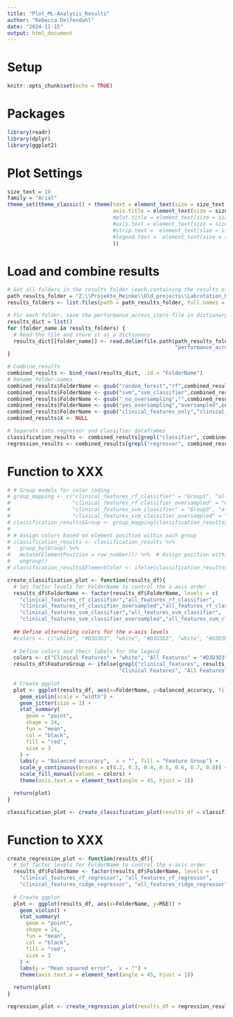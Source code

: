 ```yaml
---
title: "Plot_ML-Analysis_Results"
author: "Rebecca Delfendahl"
date: "2024-11-15"
output: html_document
---
```

# Setup
```r
knitr::opts_chunk$set(echo = TRUE)
```

# Packages
```r
library(readr)
library(dplyr)
library(ggplot2)
```

# Plot Settings
```r
size_text = 10
family = "Arial"
theme_set(theme_classic() + theme(text = element_text(size = size_text, family = family),
                                  axis.title = element_text(size = size_text +2, family = family),
                                  #plot.title = element_text(size = size_text, family = family),
                                  #axis.text = element_text(size = size_text, family = family),
                                  #strip.text =  element_text(size = size_text +4, family = family),
                                  #legend.text =  element_text(size = size_text, family = family)
                                  ))
```

# Load and combine results
```r
# Get all folders in the results folder (each containing the results of another model)
path_results_folder = "Z:\\Projekte_Meinke\\Old_projects\\Labrotation_Rebecca\\2_Machine_learning\\Results"
results_folders <- list.files(path = path_results_folder, full.names = FALSE)

# For each folder, save the performance_across_iters-file in dictionary
results_dict = list()
for (folder_name in results_folders) {
  # Read the file and store it as a dictionary
  results_dict[[folder_name]] <- read.delim(file.path(path_results_folder, folder_name,
                                                      "performance_across_iters.txt"))
}

# Combine results
combined_results <- bind_rows(results_dict, .id = "FolderName")
# Rename folder-names
combined_results$FolderName <- gsub("random_forest","rf",combined_results$FolderName)
combined_results$FolderName <- gsub("svm","svm_classifier",combined_results$FolderName) # TODO: delete if scrips have been re-run
combined_results$FolderName <- gsub("_no_oversampling","",combined_results$FolderName)
combined_results$FolderName <- gsub("yes_oversampling","oversampled",combined_results$FolderName)
combined_results$FolderName <- gsub("clinical_features_only","clinical_features",combined_results$FolderName)
combined_results$X <- NULL

# Separate into regressor and classifier dataframes
classification_results <- combined_results[grepl("classifier", combined_results$FolderName), ]
regression_results <- combined_results[grepl("regressor", combined_results$FolderName), ]
```

# Function to XXX
```r
# # Group models for color coding
# group_mapping <- c("clinical_features_rf_classifier" = "Group1", "all_features_rf_classifier" = "Group1",
#                    "clinical_features_rf_classifier_oversampled" = "Group2", "all_features_rf_classifier_oversampled" = "Group2",
#                    "clinical_features_svm_classifier" = "Group3", "all_features_svm_classifier" = "Group3",
#                    "clinical_features_svm_classifier_oversampled" = "Group4", "all_features_svm_classifier_oversampled" = "Group4")
# classification_results$Group <- group_mapping[classification_results$FolderName]
# 
# # Assign colors based on element position within each group
# classification_results <- classification_results %>%
#   group_by(Group) %>%
#   mutate(ElementPosition = row_number()) %>%  # Assign position within each group
#   ungroup()
# classification_results$ElementColor <- ifelse(classification_results$ElementPosition == 1, "Color1", "Color2")

create_classification_plot <- function(results_df){
  # Set factor levels for FolderName to control the x-axis order
  results_df$FolderName <- factor(results_df$FolderName, levels = c(
    "clinical_features_rf_classifier","all_features_rf_classifier",
    "clinical_features_rf_classifier_oversampled","all_features_rf_classifier_oversampled",
    "clinical_features_svm_classifier","all_features_svm_classifier",
    "clinical_features_svm_classifier_oversampled","all_features_svm_classifier_oversampled"))
  
  ## Define alternating colors for the x-axis levels
  #colors <- c("white", "#D3D3D3", "white", "#D3D3D3", "white", "#D3D3D3","white", "#D3D3D3")
  
  # Define colors and their labels for the legend
  colors <- c("Clinical Features" = "white", "All Features" = "#D3D3D3")
  results_df$FeatureGroup <- ifelse(grepl("clinical_features", results_df$FolderName),
                                    "Clinical Features", "All Features")
  
  # Create ggplot
  plot <- ggplot(results_df, aes(x=FolderName, y=balanced_accuracy, fill=FeatureGroup)) +
    geom_violin(scale = "width") +
    geom_jitter(size = 1) +
    stat_summary(
      geom = "point",
      shape = 24,
      fun = "mean",
      col = "black",
      fill = "red",
      size = 3
    ) +
    labs(y = "Balanced accuracy",  x = "", fill = "Feature Group") + 
    scale_y_continuous(breaks = c(0.2, 0.3, 0.4, 0.5, 0.6, 0.7, 0.8)) +
    scale_fill_manual(values = colors) + 
    theme(axis.text.x = element_text(angle = 45, hjust = 1))

  return(plot)
}

classification_plot <- create_classification_plot(results_df = classification_results)
```

# Function to XXX
```r
create_regression_plot <- function(results_df){
  # Set factor levels for FolderName to control the x-axis order
  results_df$FolderName <- factor(results_df$FolderName, levels = c(
    "clinical_features_rf_regressor", "all_features_rf_regressor",
    "clinical_features_ridge_regressor", "all_features_ridge_regressor"))
  
  # Create ggplot
  plot <- ggplot(results_df, aes(x=FolderName, y=MSE)) +
    geom_violin() +
    stat_summary(
      geom = "point",
      shape = 24,
      fun = "mean",
      col = "black",
      fill = "red",
      size = 3
    ) +
    labs(y = "Mean squared error",  x = "") + 
    theme(axis.text.x = element_text(angle = 45, hjust = 1))

  return(plot)
}

regression_plot <- create_regression_plot(results_df = regression_results)
```
